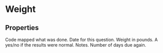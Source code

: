 
# Weight

## Properties

<Properties>
    <Property name={"act_ActivitySubCode"} type={"integer"} required>
        Code mapped what was done.
        <ActivitySubCodeDataTable />
    </Property>
    <Property name={"act_Date"} type={"datetime"} required>
        Date for this question.
    </Property>
    <Property name={"act_WeightLb"} type={"float"}>
        Weight in pounds.
    </Property>
    <Property name={"act_Normal"} type={"boolean"}>
        A yes/no if the results were normal.
    </Property>
    <Property name={"act_Notes"} type={"string"}>
        Notes.
    </Property>
    <Property name={"act_DaysDueAgain"} type={"integer"} required>
        Number of days due again.
    </Property>
</Properties>